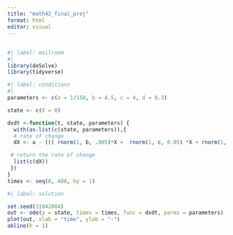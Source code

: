 ```yaml
---
title: "math42_final_proj"
format: html
editor: visual
---
```


## 

```r
#| label: mailroom
#| 
library(deSolve)
library(tidyverse)
```

```r
#| label: conditions
#| 
parameters <- c(a = 1/150, b = 4.5, c = 4, d = 0.3)

state <- c(X = 0)

dxdt <-function(t, state, parameters) {
  with(as.list(c(state, parameters)),{
  # rate of change
  dX <- a - ((( rnorm(1, b, .005)*X +  rnorm(1, c, 0.05) *X + rnorm(1, d, .05)*X ) * 1/150 ) /  10)

 # return the rate of change
  list(c(dX))
 })
}  
times <- seq(0, 400, by = 1)
```

```r
#| label: solution

set.seed(11042004)
out <- ode(y = state, times = times, func = dxdt, parms = parameters)
plot(out, xlab = "time", ylab = "-")
abline(h = 1)
```
